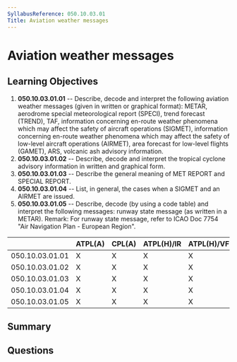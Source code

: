 ```yaml
---
SyllabusReference: 050.10.03.01
Title: Aviation weather messages
---
```


# Aviation weather messages

## Learning Objectives

1. **050.10.03.01.01** -- Describe, decode and interpret the following aviation
   weather messages (given in written or graphical format): METAR, aerodrome
   special meteorological report (SPECI), trend forecast (TREND), TAF,
   information concerning en-route weather phenomena which may affect the safety
   of aircraft operations (SIGMET), information concerning en-route weather
   phenomena which may affect the safety of low-level aircraft operations
   (AIRMET), area forecast for low-level flights (GAMET), ARS, volcanic ash
   advisory information.
2. **050.10.03.01.02** -- Describe, decode and interpret the tropical cyclone
   advisory information in written and graphical form.
3. **050.10.03.01.03** -- Describe the general meaning of MET REPORT and SPECIAL
   REPORT.
4. **050.10.03.01.04** -- List, in general, the cases when a SIGMET and an
   AIRMET are issued.
5. **050.10.03.01.05** -- Describe, decode (by using a code table) and interpret
   the following messages: runway state message (as written in a METAR). Remark:
   For runway state message, refer to ICAO Doc 7754 "Air Navigation Plan -
   European Region".

|                 | ATPL(A) | CPL(A) | ATPL(H)/IR | ATPL(H)/VFR | CPL(H) | IR  | CBIR(A) |
| --------------- | ------- | ------ | ---------- | ----------- | ------ | --- | ------- |
| 050.10.03.01.01 | X       | X      | X          | X           | X      | X   | X       |
| 050.10.03.01.02 | X       | X      | X          | X           | X      |     |         |
| 050.10.03.01.03 | X       | X      | X          | X           | X      | X   | X       |
| 050.10.03.01.04 | X       | X      | X          | X           | X      | X   | X       |
| 050.10.03.01.05 | X       | X      | X          | X           | X      | X   | X       |

## Summary

## Questions
